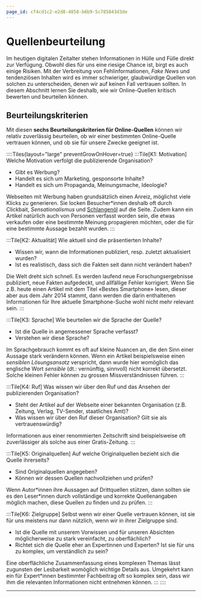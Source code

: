 ```yaml
---
page_id: cf4cd1c2-e2d8-4858-b6b9-5c785843d3de
---
```

# Quellenbeurteilung
Im heutigen digitalen Zeitalter stehen Informationen in Hülle und Fülle direkt zur Verfügung. Obwohl dies für uns eine riesige Chance ist, birgt es auch einige Risiken. Mit der Verbreitung von Fehlinformationen, _Fake News_ und tendenziösen Inhalten wird es immer schwieriger, glaubwürdige Quellen von solchen zu unterscheiden, denen wir auf keinen Fall vertrauen sollten. In diesem Abschnitt lernen Sie deshalb, wie wir Online-Quellen kritisch bewerten und beurteilen können.

## Beurteilungskriterien
Mit diesen **sechs Beurteilungskriterien für Online-Quellen** können wir relativ zuverlässig beurteilen, ob wir einer bestimmten Online-Quelle vertrauen können, und ob sie für unsere Zwecke geeignet ist.

::::Tiles{layout="large" preventGrowOnHover=true}
:::Tile[K1: Motivation]
Welche Motivation verfolgt die publizierende Organisation?
- Gibt es Werbung?
- Handelt es sich um Marketing, gesponsorte Inhalte?
- Handelt es sich um Propaganda, Meinungsmache, Ideologie?

Webseiten mit Werbung haben grundsätzlich einen Anreiz, möglichst viele Klicks zu generieren. Sie locken Besucher*innen deshalb oft durch Clickbait, _Sensationalismus_ und [Schlangenöl](https://de.wikipedia.org/wiki/Schlangen%C3%B6l) auf die Seite. Zudem kann ein Artikel natürlich auch von Personen verfasst worden sein, die etwas verkaufen oder eine bestimmte Meinung propagieren möchten, oder die für eine bestimmte Aussage bezahlt wurden.
:::

:::Tile[K2: Aktualität]
Wie aktuell sind die präsentierten Inhalte?
- Wissen wir, wann die Informationen publiziert, resp. zuletzt aktualisiert wurden?
- Ist es realistisch, dass sich die Fakten seit dann nicht verändert haben?

Die Welt dreht sich schnell. Es werden laufend neue Forschungsergebnisse publiziert, neue Fakten aufgedeckt, und allfällige Fehler korrigiert. Wenn Sie z.B. heute einen Artikel mit dem Titel «Bestes Smartphone» lesen, dieser aber aus dem Jahr 2014 stammt, dann werden die darin enthaltenen Informationen für Ihre aktuelle Smartphone-Suche wohl nicht mehr relevant sein.
:::

:::Tile[K3: Sprache]
Wie beurteilen wir die Sprache der Quelle?
- Ist die Quelle in angemessener Sprache verfasst?
- Verstehen wir diese Sprache?

Im Sprachgebrauch kommt es oft auf kleine Nuancen an, die den Sinn einer Aussage stark verändern können. Wenn ein Artikel beispielsweise einen _sensiblen Lösungsansatz_ verspricht, dann wurde hier womöglich das englische Wort _sensible_ (dt.: vernünftig, sinnvoll) nicht korrekt übersetzt. Solche kleinen Fehler können zu grossen Missverständnissen führen.
:::

:::Tile[K4: Ruf]
Was wissen wir über den Ruf und das Ansehen der publizierenden Organisation?
- Steht der Artikel auf der Webseite einer bekannten Organisation (z.B. Zeitung, Verlag, TV-Sender, staatliches Amt)?
- Was wissen wir über den Ruf dieser Organisation? Gilt sie als vertrauenswürdig?

Informationen aus einer renommierten Zeitschrift sind beispielsweise oft zuverlässiger als solche aus einer Gratis-Zeitung.
:::

:::Tile[K5: Originalquellen]
Auf welche Originalquellen bezieht sich die Quelle ihrerseits?
- Sind Originalquellen angegeben?
- Können wir dessen Quellen nachvollziehen und prüfen?

Wenn Autor\*innen ihre Aussagen auf Drittquellen stützen, dann sollten sie es den Leser\*innen durch vollständige und korrekte Quellenangaben möglich machen, diese Quellen zu finden und zu prüfen.
:::

:::Tile[K6: Zielgruppe]
Selbst wenn wir einer Quelle vertrauen können, ist sie für uns meistens nur dann nützlich, wenn wir in ihrer Zielgruppe sind.
- Ist die Quelle mit unserem Vorwissen und für unseren Absichten möglicherweise zu stark vereinfacht, zu oberflächlich?
- Richtet sich die Quelle eher an Expertinnen und Experten? Ist sie für uns zu komplex, um verständlich zu sein?

Eine oberflächliche Zusammenfassung eines komplexen Themas lässt zugunsten der Lesbarkeit womöglich wichtige Details aus. Umgekehrt kann ein für Expert*innen bestimmter Fachbeitrag oft so komplex sein, dass wir ihm die relevanten Informationen nicht entnehmen können.
:::
::::

---
